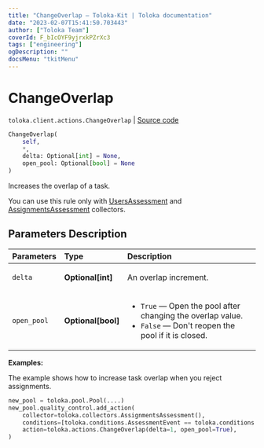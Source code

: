 ```yaml
---
title: "ChangeOverlap — Toloka-Kit | Toloka documentation"
date: "2023-02-07T15:41:50.703443"
author: ["Toloka Team"]
coverId: F_bIcOYF9yjrxkPZrXc3
tags: ["engineering"]
ogDescription: ""
docsMenu: "tkitMenu"
---
```


# ChangeOverlap
`toloka.client.actions.ChangeOverlap` | [Source code](https://github.com/Toloka/toloka-kit/blob/v1.1.3/src/client/actions.py#L131)

```python
ChangeOverlap(
    self,
    *,
    delta: Optional[int] = None,
    open_pool: Optional[bool] = None
)
```

Increases the overlap of a task.

You can use this rule only with [UsersAssessment](/docs-new/toloka-kit/reference/toloka.client.collectors.UsersAssessment) and [AssignmentsAssessment](/docs-new/toloka-kit/reference/toloka.client.collectors.AssignmentsAssessment) collectors.

## Parameters Description

| Parameters | Type | Description |
| :----------| :----| :-----------|
`delta`|**Optional\[int\]**|<p>An overlap increment.</p>
`open_pool`|**Optional\[bool\]**|<ul> <li>`True` — Open the pool after changing the overlap value.</li> <li>`False` — Don&#x27;t reopen the pool if it is closed.</li> </ul>

**Examples:**

The example shows how to increase task overlap when you reject assignments.

```python
new_pool = toloka.pool.Pool(....)
new_pool.quality_control.add_action(
    collector=toloka.collectors.AssignmentsAssessment(),
    conditions=[toloka.conditions.AssessmentEvent == toloka.conditions.AssessmentEvent.REJECT],
    action=toloka.actions.ChangeOverlap(delta=1, open_pool=True),
)
```
